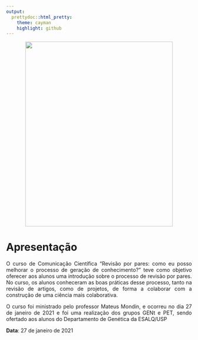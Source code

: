 ```yaml
---
output:
  prettydoc::html_pretty:
    theme: cayman
    highlight: github
---
```


<center>
<figure>
  <img src="rev_pares.png" width="400" height="500" class="center">
</figure>
</center>

# Apresentação

<p style = 'text-align: justify;'> O curso de Comunicação Científica "Revisão por pares: como eu posso melhorar o processo de geração de conhecimento?" teve como objetivo oferecer aos alunos uma introdução sobre o processo de revisão por pares. No curso, os alunos conheceram as boas práticas desse processo, tanto na revisão de artigos, como de projetos, de forma a colaborar com a construção de uma ciência mais colaborativa. </p>

<p style = 'text-align: justify;'> O curso foi ministrado pelo professor Mateus Mondin, e ocorreu no dia 27 de janeiro de 2021 e foi uma realização dos grupos GENt e PET, sendo ofertado aos alunos do Departamento de Genética da ESALQ/USP </p>
  

**Data**: 27 de janeiro de 2021